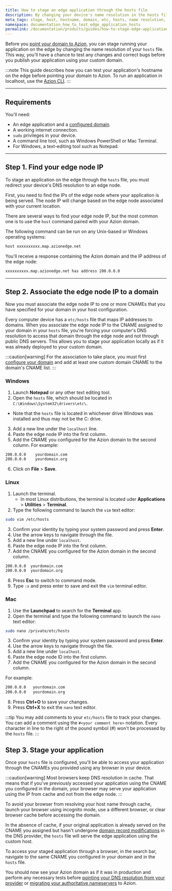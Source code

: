 ```yaml
---
title: How to stage an edge application through the hosts file
description: By changing your device's name resolution in the hosts file, you can test your application on the edge before pointing your domain to Azion.
meta_tags: stage, host, hostname, domain, etc, hosts, name resolution, test
namespace: documentation_how_to_test_edge_application_hosts
permalink: /documentation/products/guides/how-to-stage-edge-application-through-hosts-file/
---
```


Before you [point your domain to Azion](/en/documentation/products/guides/point-domain-to-azion/), you can stage running your application on the edge by changing the name resolution of your `hosts` file. This way, you'll have a chance to test any changes and correct bugs before you publish your application using your custom domain.

:::note
This guide describes how you can test your application's hostname on the edge before pointing your domain to Azion. To run an application in localhost, use the [Azion CLI](/en/documentation/products/azion-cli/overview/).
:::

---

## Requirements
You'll need:

- An edge application and a [configured domain](/en/documentation/products/guides/configure-a-domain/).
- A working internet connection.
- `sudo` privileges in your device.
- A command line tool, such as Windows PowerShell or Mac Terminal.
- For Windows, a text-editing tool such as Notepad.

---

## Step 1. Find your edge node IP

To stage an application on the edge through the `hosts` file, you must redirect your device's DNS resolution to an edge node. 

First, you need to find the IPs of the edge node where your application is being served. The node IP will change based on the edge node associated with your current location.

There are several ways to find your edge node IP, but the most common one is to use the `host` command paired with your Azion domain.

The following command can be run on any Unix-based or Windows operating systems:

```bash
host xxxxxxxxxx.map.azionedge.net
```

You'll receive a response containing the Azion domain and the IP address of the edge node:

```bash
xxxxxxxxxx.map.azionedge.net has address 200.0.0.0
```

---

## Step 2. Associate the edge node IP to a domain

Now you must associate the edge node IP to one or more CNAMEs that you have specified for your domain in your host configuration.

Every computer device has a `etc/hosts` file that maps IP addresses to domains. When you associate the edge node IP to the CNAME assigned to your domain in your `hosts` file, you're forcing your computer's DNS resolution to access that domain through the edge node and not through public DNS servers. This allows you to stage your application locally as if it was already deployed to your custom domain.

:::caution[warning]
For the association to take place, you must first [configure your domain](/en/documentation/products/guides/configure-a-domain/) and add at least one custom domain CNAME to the domain's CNAME list.
:::

### Windows

1. Launch **Notepad** or any other text editing tool.
2. Open the `hosts` file, which should be located in `C:\Windows\System32\drivers\etc\`.
  - Note that the `hosts` file is located in whichever drive Windows was installed and thus may not be the C: drive.
3. Add a new line under the `localhost` line.
4. Paste the edge node IP into the first column.
5. Add the CNAME you configured for the Azion domain to the second column. For example:

  ```bash
  200.0.0.0    yourdomain.com
  200.0.0.0    yourdomain.org
  ```

6. Click on **File** > **Save**.

### Linux

1. Launch the terminal.
   - In most Linux distributions, the terminal is located uder **Applications** > **Utilities** > **Terminal**.
2. Type the following command to launch the `vim` text editor:

  ```bash
  sudo vim /etc/hosts
  ```

3. Confirm your identity by typing your system password and press **Enter**.
4. Use the arrow keys to navigate through the file.
5. Add a new line under `localhost`.
6. Paste the edge node IP into the first column.
7. Add the CNAME you configured for the Azion domain in the second column.

  ```bash
  200.0.0.0  yourdomain.com
  200.0.0.0  yourdomain.org
  ```

8. Press **Esc** to switch to command mode.
7. Type `:x` and press enter to save and exit the `vim` terminal editor.

### Mac

1. Use the **Launchpad** to search for the **Terminal** app.
2. Open the terminal and type the following command to launch the `nano` text editor:

```bash
sudo nano /private/etc/hosts
```

3. Confirm your identity by typing your system password and press **Enter**.
4. Use the arrow keys to navigate through the file.
5. Add a new line under `localhost`.
6. Paste the edge node ID into the first column.
7. Add the CNAME you configured for the Azion domain in the second column.

For example:

```bash
200.0.0.0   yourdomain.com
200.0.0.0   yourdomain.org
```

8. Press **Ctrl+O** to save your changes.
9. Press **Ctrl+X** to exit the `nano` text editor.

:::tip
You may add comments to your `etc/hosts` file to track your changes. You can add a comment using the `#<your comment here>` notation. Every character in line to the right of the pound symbol (#) won't be processed by the `hosts` file.
:::

## Step 3. Stage your application

Once your `hosts` file is configured, you'll be able to access your application through the CNAMEs you provided using any browser in your device.

:::caution[warning]
Most browsers keep DNS resolution in cache. That means that if you've previously accessed your application using the CNAME you configured in the domain, your browser may serve your application using the IP from cache and not from the edge node.
:::

To avoid your browser from resolving your host name through cache, launch your browser using incognito mode, use a different browser, or clear browser cache before accessing the domain.

In the absence of cache, if your original application is already served on the CNAME you assigned but hasn't undergone [domain record modifications](/en/documentation/products/guides/point-domain-to-azion/#step-2-modify-domain-records) in the DNS provider, the `hosts` file will serve the edge application using the custom host.

To access your staged application through a browser, in the search bar, navigate to the same CNAME you configured in your domain and in the `hosts` file.

You should now see your Azion domain as if it was in production and perform any necessary tests before [pointing your DNS resolution from your provider](/en/documentation/products/guides/point-domain-to-azion/) or [migrating your authoritative nameservers](/en/documentation/products/guides/migrate-ns-to-azion/) to Azion.
